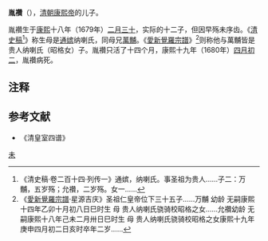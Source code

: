 {{Refimprove|time=2020-08-27T13:48:37+00:00}}
'''胤禶'''（{{bd|1679年||1680年|catIdx=A}}），[[清朝|清朝]][[康熙帝|康熙帝]]的儿子。

胤禶生于[[康熙|康熙]]十八年（1679年）[[二月三十|二月三十]]，实际的十二子，但因早殇未序齿。《[[清史稿|清史稿]]<ref>《清史稿·卷二百十四·列传一》通嫔，纳喇氏。事圣祖为贵人......子二：万黼，五岁殇；允禶，二岁殇。女一......</ref>》称生母是[[通嫔|通嫔]]纳喇氏，同母兄[[萬黼|萬黼]]。《[[愛新覺羅宗譜|愛新覺羅宗譜]]》<ref>《[[愛新覺羅宗譜|愛新覺羅宗譜]]·星源吉庆》圣祖仁皇帝位下三十五子......万黼 幼龄 无嗣康熙十四年乙卯十月初八日巳时生 母 贵人纳喇氏骁骑校昭格之女......允禶幼龄 无嗣康熙十八年己未二月卅日巳时生 母 贵人纳喇氏骁骑校昭格之女康熙十九年庚申四月初二日亥时卒年二岁......</ref>则称他与萬黼皆是贵人纳喇氏（昭格女）子。胤禶只活了十四个月，康熙十九年（1680年）[[四月初二|四月初二]]，胤禶病死。

== 注释 ==
{{Reflist|2}}

==参考文献==
*《清皇室四谱》

{{中國人物小作品}}

[[Category:清圣祖皇子|未]]